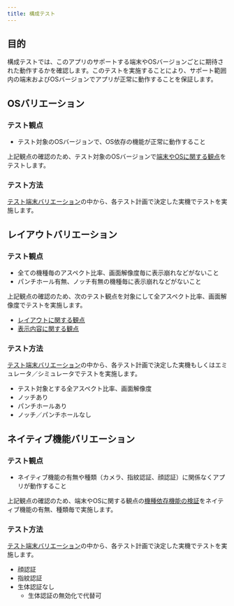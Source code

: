```yaml
---
title: 構成テスト
---
```


<!-- markdownlint-disable MD024 -->

## 目的

構成テストでは、このアプリのサポートする端末やOSバージョンごとに期待された動作するかを確認します。このテストを実施することにより、サポート範囲内の端末およびOSバージョンでアプリが正常に動作することを保証します。

## OSバリエーション

### テスト観点

- テスト対象のOSバージョンで、OS依存の機能が正常に動作すること

上記観点の確認のため、テスト対象のOSバージョンで[端末やOSに関する観点](functional-testing/terminal-os.mdx)をテストします。

### テスト方法

[テスト端末バリエーション](../test-variation.mdx)の中から、各テスト計画で決定した実機でテストを実施します。

## レイアウトバリエーション

### テスト観点

- 全ての機種毎のアスペクト比率、画面解像度毎に表示崩れなどがないこと
- パンチホール有無、ノッチ有無の機種毎に表示崩れなどがないこと

上記観点の確認のため、次のテスト観点を対象にして全アスペクト比率、画面解像度でテストを実施します。

- [レイアウトに関する観点](functional-testing/layout-test.mdx)
- [表示内容に関する観点](functional-testing/display-content.mdx)

### テスト方法

[テスト端末バリエーション](../test-variation.mdx)の中から、各テスト計画で決定した実機もしくはエミュレータ／シミュレータでテストを実施します。

- テスト対象とする全アスペクト比率、画面解像度
- ノッチあり
- パンチホールあり
- ノッチ／パンチホールなし

## ネイティブ機能バリエーション

### テスト観点

- ネイティブ機能の有無や種類（カメラ、指紋認証、顔認証）に関係なくアプリが動作すること

上記観点の確認のため、端末やOSに関する観点の[機種依存機能の検証](functional-testing/terminal-os.mdx#機種依存機能の検証)をネイティブ機能の有無、種類毎で実施します。

### テスト方法

[テスト端末バリエーション](../test-variation.mdx)の中から、各テスト計画で決定した実機でテストを実施します。

- 顔認証
- 指紋認証
- 生体認証なし
  - 生体認証の無効化で代替可

<!-- markdownlint-enable MD024 -->
